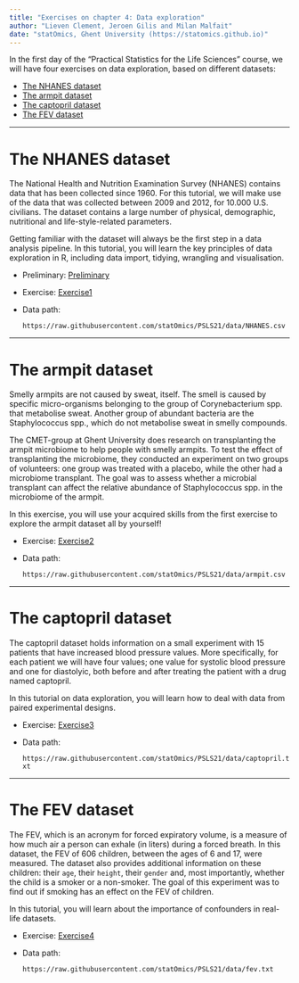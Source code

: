 ```yaml
---
title: "Exercises on chapter 4: Data exploration"
author: "Lieven Clement, Jeroen Gilis and Milan Malfait"
date: "statOmics, Ghent University (https://statomics.github.io)"
---
```


In the first day of the "Practical Statistics for the Life Sciences"
course, we will have four exercises on data exploration, based on different
datasets:

* [The NHANES dataset]
* [The armpit dataset]
* [The captopril dataset]
* [The FEV dataset]

---

# The NHANES dataset

The National Health and Nutrition Examination Survey (NHANES) contains data
that has been collected since 1960. For this tutorial, we will make use of the
data that was collected  between 2009 and  2012, for 10.000 U.S. civilians.
The dataset contains a large number of physical, demographic, nutritional and
life-style-related parameters.

Getting familiar with the dataset will always be the first step in a data
analysis pipeline. In this tutorial, you will learn the key principles of data
exploration in R, including data import, tidying, wrangling and visualisation.

- Preliminary: [Preliminary](./extra1_preliminary_tidyverse.html)
- Exercise: [Exercise1](./04_1_NHANES.html)
- Data path:

  `https://raw.githubusercontent.com/statOmics/PSLS21/data/NHANES.csv`

---

# The armpit dataset

Smelly armpits are not caused by sweat, itself. The smell is caused by specific
micro-organisms belonging to the group of Corynebacterium spp. that metabolise
sweat. Another group of abundant bacteria are the Staphylococcus spp., which do
not metabolise sweat in smelly compounds.

The CMET-group at Ghent University does research on transplanting the armpit
microbiome to help people with smelly armpits. To test the effect of
transplanting the microbiome, they conducted an experiment on two groups
of volunteers: one group was treated with a placebo, while the other had a
microbiome transplant. The goal was to assess whether a microbial transplant can affect the relative abundance of Staphylococcus spp. in the microbiome of the armpit.

In this exercise, you will use your acquired skills from the first exercise to
explore the armpit dataset all by yourself!

- Exercise: [Exercise2](./04_2_armpit.html)
- Data path:

  `https://raw.githubusercontent.com/statOmics/PSLS21/data/armpit.csv`

<!-- - Solution: [Solution2](./04_2_armpit_sol.html) -->

---

# The captopril dataset

The captopril dataset holds information on a small experiment with 15 patients
that have increased blood pressure values. More specifically, for each patient
we will have four values; one value for systolic blood pressure and one for
diastolyic, both before and after treating the patient with a drug named
captopril.

In this tutorial on data exploration, you will learn how to deal with data from
paired experimental designs.

- Exercise: [Exercise3](./04_3_captopril.html)
- Data path:

  `https://raw.githubusercontent.com/statOmics/PSLS21/data/captopril.txt`

<!-- - Solution: [Solution3](./04_3_captopril_sol.html) -->

---

# The FEV dataset

The FEV, which is an acronym for forced expiratory volume, is a measure of how
much air a person can exhale (in liters)  during  a forced breath. In this
dataset, the FEV of 606 children, between the ages of 6 and 17, were measured.
The dataset also provides additional information on these children:
their `age`, their `height`, their `gender` and, most importantly, whether the
child is a smoker or a non-smoker. The goal of this experiment was to find out
if smoking has an effect on the FEV of children.

In this tutorial, you will learn about the importance of confounders in
real-life datasets.

- Exercise: [Exercise4](./04_4_FEV.html)
- Data path:

  `https://raw.githubusercontent.com/statOmics/PSLS21/data/fev.txt`

<!-- - Solution: [Solution4](./04_4_FV_sol.html) -->

<br/>
